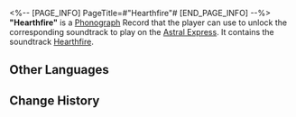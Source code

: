 <%-- [PAGE_INFO]
PageTitle=#"Hearthfire"#
[END_PAGE_INFO] --%>
{{Item Infobox
|id          = 210112
|image       = Item Hearthfire.png
|type        = Disk
|invCategory = Valuables
|rarity      = 3
|effect      = 
|description = A record that can be played on the Express' phonograph. It might be a chance acquisition or a gift from someone else. All sorts of memories surge up when the music plays &mdash; the smiles, encounters, touches, and the excitement of battle. Maybe that is why people still collect records even as society rapidly advances.<br />The current record contains the track "Hearthfire."
}}
{{Description|''Happiness is just having a crackling fire and friends and family by one's side.''}}
'''"Hearthfire"''' is a [[Phonograph]] Record that the player can use to unlock the corresponding soundtrack to play on the [[Astral Express]]. It contains the soundtrack [[Hearthfire]].

==Other Languages==
{{Other Languages
|en   = "Hearthfire"
|zhs  = 《炉火》
|zht  = 〈爐火〉
|ja   = 『炉火』
|ko   = ≪화롯불≫
|es   = El fuego del hogar
|fr   = « Hearthfire »
|ru   = Hearthfire
|th   = "Hearthfire"
|vi   = "Ngọn Lửa Trái Tim"
|de   = „Herdfeuer“
|id   = "Hearthfire"
|pt   = "Hearthfire"
}}

==Change History==
{{Change History|1.0}}